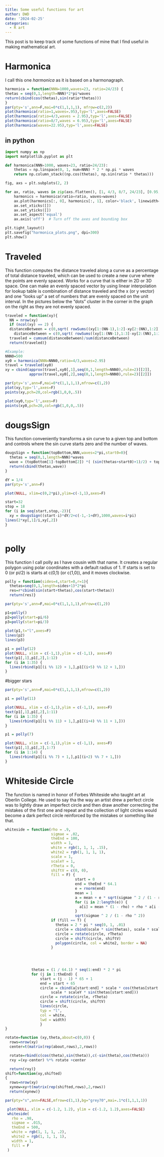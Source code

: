 ```yaml
---
title: Some useful functions for art
author: DWD
date: '2024-02-25'
categories:
  - R art
---
```


This post is to keep track of some functions of mine that I find useful in making mathematical art.

# Harmonica
I call this one _harmonica_ as it is based on a harmonagraph.
```r
harmonica = function(NNN=1000,waves=23, ratio=24/23) {
thetas = seq(0,1,length=NNN)*2*pi*waves
return(cbind(cos(thetas),sin(ratio*thetas)))
}
par(pty='s',ann=F,mai=0*c(1,1,1,1), mfrow=c(2,2))
plot(harmonica(ratio=1,waves=.95),typ='l',axes=FALSE)
plot(harmonica(ratio=4/3,waves = 2.95),typ='l',axes=FALSE)
plot(harmonica(ratio=8/7,waves = 6.95),typ='l',axes=FALSE)
plot(harmonica(waves=22.95),typ='l',axes=FALSE)

```

## in python
```python
import numpy as np
import matplotlib.pyplot as plt

def harmonica(NNN=1000, waves=23, ratio=24/23):
    thetas = np.linspace(0, 1, num=NNN) * 2 * np.pi * waves
    return np.column_stack((np.cos(thetas), np.sin(ratio * thetas)))

fig, axs = plt.subplots(2, 2)

for ax, ratio, waves in zip(axs.flatten(), [1, 4/3, 8/7, 24/23], [0.95, 2.95, 6.95, 22.95]):
    harmonics = harmonica(ratio=ratio, waves=waves)
    ax.plot(harmonics[:, 0], harmonics[:, 1], color='black', linewidth=0.5)
    ax.set_xticks([])
    ax.set_yticks([])
    ax.set_aspect('equal')
    ax.axis('off')  # Turn off the axes and bounding box

plt.tight_layout()
plt.savefig("harmonica_plots.png", dpi=300)
plt.show()
```

# Traveled

This function computes the distance traveled along a curve as a percentage of total distance traveled, which can be used to create a new curve where the points are evenly spaced.  Works for a curve that is either in 2D or 3D space. One can make an evenly spaced vector by using linear interpolation for lookup table is combination of distance traveled and the x (or y vector) and one "looks up" a set of numbers that are evenly spaced on the unit interval.  In the pictures below the "dots" cluster in the corner in the graph on the right as they are not evenly spaced.
```r
traveled = function(xy){
  NN = nrow(xy)
  if (ncol(xy) == 2) {
  distanceBetween = c(0,sqrt( rowSums((xy[1:(NN-1),1:2]-xy[2:(NN),1:2])^2 ))) } else {
    distanceBetween = c(0,sqrt( rowSums((xy[1:(NN-1),1:3]-xy[2:(NN),1:3])^2 ))) }
  traveled = cumsum(distanceBetween)/sum(distanceBetween)
  return(traveled)}

#Example:
NNN0=500
xy0 = harmonica(NNN=NNN0,ratio=4/3,waves=2.95)
travel = traveled(xy0)
xy = cbind(approx(travel,xy0[,1],seq(0,1,length=NNN0),rule=2)[[2]],
           approx(travel,xy0[,2],seq(0,1,length=NNN0),rule=2)[[2]])

par(pty='s',ann=F,mai=0*c(1,1,1,1),mfrow=c(1,2))
plot(xy,typ='l',axes=F)
points(xy,pch=20,col=rgb(1,0,0,.5))

plot(xy0,typ='l',axes=F)
points(xy0,pch=20,col=rgb(1,0,0,.5))


```


# dougsSign

This function conveniently transforms a sin curve to a given top and bottom and controls where the sin curve starts zero and the number of waves.  

```r
dougsSign = function(topBottom,NNN,waves=2*pi,start0=0){
  thetas = seq(0,1,length=NNN)*waves
  wave = (topBottom[1]-topBottom[2]) *( (sin(thetas+start0)+1)/2) + topBottom[2]
  return(cbind(thetas,wave))
}

dY = 1/4
par(pty='s',ann=F)

plot(NULL, xlim=c(0,2*pi),ylim=c(-1,1),axes=F)

start=32
stop = 18
for (i in seq(start,stop,-2)){
  xy = dougsSign((start-i)*dY/2+c(-1,-1+dY),1000,waves=i*pi)
lines(2*xy[,1]/i,xy[,2])
}



```

# polly

This function I call polly as I have cousin with that name. It creates a regular polygon using polar coordinates with a default radius of 1.  If starts is set to 0 (or pi/2) is starts at c(0,1) (or c(1,0)), and it moves clockwise.
```r
polly = function(sides=4,start=0,r=1){
  thetas=seq(0,1,length=sides+1)*2*pi
  res=r*cbind(sin(start+thetas),cos(start+thetas))
  return(res)}
```


```r
par(pty='s',ann=F,mai=0*c(1,1,1,1),mfrow=c(1,2))

p1=polly()
p2=polly(start=pi/6)
p3=polly(start=pi/3)
    
plot(p1,t="l",axes=F)
lines(p2)
lines(p3)

p1 = polly(12)
plot(NULL, xlim = c(-1,1),ylim = c(-1,1), axes=F)
text(p1[,1],p1[,2],1:12)
for (i in 1:35) {
  lines(rbind(p1[(i %% 12) + 1,],p1[(i+5) %% 12 + 1,]))  
}
```
#bigger stars
```r
par(pty='s',ann=F,mai=0*c(1,1,1,1),mfrow=c(1,2))

p1 = polly(11)

plot(NULL, xlim = c(-1,1),ylim = c(-1,1), axes=F)
text(p1[,1],p1[,2],1:11)
for (i in 1:35) {
  lines(rbind(p1[(i %% 11) + 1,],p1[(i+4) %% 11 + 1,]))  
}

p1 = polly(7)

plot(NULL, xlim = c(-1,1),ylim = c(-1,1), axes=F)
text(p1[,1],p1[,2],1:7)
for (i in 1:14) {
  lines(rbind(p1[(i %% 7) + 1,],p1[(i+2) %% 7 + 1,]))  
}


```

# Whiteside Circle

The function is named in honor of Forbes Whiteside who taught art at Oberlin College.  He used to say tha the way an artist drew a perfect circle was to lightly draw an imperfect circle and then draw another correcting the mistakes of the first one and repeat and the collection of light circles would become a dark perfect circle reinforced by the mistakes or something like that.

```r
whiteside = function(rho = .9,
                     sigmae = .02,
                     theEnd = 100,
                     width = 1,
                     white = rgb(1, 1, 1, .15),
                     white2 = rgb(1, 1, 1, 1),
                     scale = 1,
                     scaleY = 1,
                     rTheta = 0,
                     shiftV = c(0, 0),
                     fill = F) {
                                start = 0
                                end = theEnd * 64.1
                                e = rnorm(end)
                                mean = 1
                                a = mean + e * sqrt(sigmae ^ 2 / (1 - rho ^ 2))
                                for (i in 2:length(e)) {
                                  a[i] = mean * (1 - rho) + rho * a[i - 1] + sigmae * e[i]
                                }
                                sqrt(sigmae ^ 2 / (1 - rho ^ 2))
                     if (fill == T) {
                       thetas = 2 * pi * seq(0, 1, .01)
                       circle = cbind(scale * sin(thetas), scale * scaleY * cos(thetas))
                       circle = rotate(circle, rTheta)
                       circle = shift(circle, shiftV)
                       polygon(circle, col = white2, border = NA)
                     }


                                
                                
            thetas = (1 / 64.1) * seq(1:end) * 2 * pi
            for (j in 1:theEnd) {
                start = (j - 1) * 65 + 1
                end = start + 65
                circle = cbind(a[start:end] * scale * cos(thetas[start:end]), a[start:end] *
                     scale * scaleY * sin(thetas[start:end]))
                circle = rotate(circle, rTheta)
                circle = shift(circle, shiftV)
                lines(circle,
                typ = "l",
                col = white,
                lwd = width)
                }
}

rotate=function (xy,theta,about=c(0,0)) {
  rows=nrow(xy)
  center=t(matrix(rep(about,rows),2,rows))

  rotate=rbind(c(cos(theta),sin(theta)),c(-sin(theta),cos(theta)))
  rxy =(xy-center) %*% rotate +center

  return(rxy)}
shift=function(xy,shifted)
{
  rows=nrow(xy)
  xynew=xy+t(matrix(rep(shifted,rows),2,rows))
  return(xynew)}

par(pty="s",ann=FALSE,mfrow=c(1,1),bg="grey70",mai=.1*c(1,1,1,1))

 plot(NULL, xlim = c(-1.2, 1.2), ylim = c(-1.2, 1.2),axes=FALSE)
 whiteside(
   rho = .98,
   sigmae = .015,
   theEnd = 500,
   white = rgb(1, 1, 1, .2),
   white2 = rgb(1, 1, 1, 1),
   width = 1,
   fill = F
 )

```


